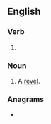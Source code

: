 ==English==

===Verb===
{{head|en|verb form}}

# {{present participle of|revel|lang=en|nocat=1}}

===Noun===
{{en-noun}}

# A [[revel]].

===Anagrams===
* {{anagrams|en|a=eegillnrv|Grenville}}